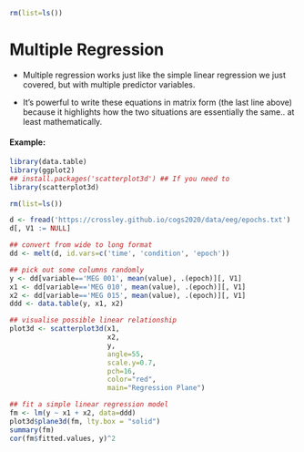 ```r
rm(list=ls())
```

# Multiple Regression

- Multiple regression works just like the simple linear regression we just
  covered, but with multiple predictor variables.

\begin{align}
y_{i} &= \beta_{0} +
    \beta_{1} x_{1_i} +
    \beta_{2} x_{2_i} +
    \dots +
    \beta_{k} x_{k_i} +
    \epsilon_{i} \\\\

\boldsymbol{y} &= \beta_{0}
               \begin{bmatrix}
               1\\
               1\\
               \vdots\\
               1
               \end{bmatrix} +
               \beta_{1}
               \begin{bmatrix}
               x_{1_1}\\ x_{1_2}\\ \vdots\\ x_{1_n}\\
               \end{bmatrix} +
               \beta_{2}
               \begin{bmatrix}
               x_{2_1}\\ x_{2_2}\\ \vdots\\ x_{2_n}\\
               \end{bmatrix} +
               \ldots +
               \beta_{k}
               \begin{bmatrix}
               x_{k_1}\\ x_{k_2}\\ \vdots\\ x_{k_n}\\
               \end{bmatrix} +
               \begin{bmatrix}
               \epsilon_1\\ \epsilon_2\\ \vdots\\ \epsilon_n\\
               \end{bmatrix} \\\\

\boldsymbol{y} &= \begin{bmatrix}
               1 & x_{1_1} & x_{2_1} & \ldots & x_{k_1} \\
               1 & x_{1_2} & x_{2_2} & \ldots & x_{k_2} \\
               \vdots & \vdots & \dots & \dots \\
               1 & x_{1_n} & x_{2_n} & \ldots & x_{k_n}
               \end{bmatrix}
               \begin{bmatrix}
               \beta_{0} \\
               \beta_{1} \\
               \vdots \\
               \beta_{k}
               \end{bmatrix} +
                              \begin{bmatrix}
               \epsilon_1\\ \epsilon_2\\ \vdots\\ \epsilon_n\\
               \end{bmatrix} \\\\

\boldsymbol{y} &= \boldsymbol{X} \boldsymbol{\beta} + \boldsymbol{\epsilon}
\end{align}

- It's powerful to write these equations in matrix form (the last line above)
  because it highlights how the two situations are essentially the same.. at
  least mathematically.

#### Example:

```r

library(data.table)
library(ggplot2)
## install.packages('scatterplot3d') ## If you need to
library(scatterplot3d)

rm(list=ls())

d <- fread('https://crossley.github.io/cogs2020/data/eeg/epochs.txt')
d[, V1 := NULL]

## convert from wide to long format
dd <- melt(d, id.vars=c('time', 'condition', 'epoch'))

## pick out some columns randomly
y <- dd[variable=='MEG 001', mean(value), .(epoch)][, V1]
x1 <- dd[variable=='MEG 010', mean(value), .(epoch)][, V1]
x2 <- dd[variable=='MEG 015', mean(value), .(epoch)][, V1]
ddd <- data.table(y, x1, x2)

## visualise possible linear relationship
plot3d <- scatterplot3d(x1,
                        x2,
                        y,
                        angle=55,
                        scale.y=0.7,
                        pch=16,
                        color="red",
                        main="Regression Plane")

## fit a simple linear regression model
fm <- lm(y ~ x1 + x2, data=ddd)
plot3d$plane3d(fm, lty.box = "solid")
summary(fm)
cor(fm$fitted.values, y)^2

```
